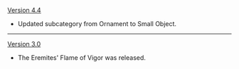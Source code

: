 {{Change History/Header}}
[[Version 4.4]]
* Updated subcategory from Ornament to Small Object.
----
[[Version 3.0]]
* The Eremites' Flame of Vigor was released.